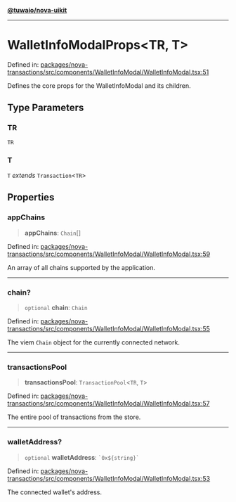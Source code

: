 [**@tuwaio/nova-uikit**](../../../README.md)

***

# WalletInfoModalProps\<TR, T\>

Defined in: [packages/nova-transactions/src/components/WalletInfoModal/WalletInfoModal.tsx:51](https://github.com/TuwaIO/nova-uikit/blob/985b4a4cd38e58034503f518efebb4b1edaf04b4/packages/nova-transactions/src/components/WalletInfoModal/WalletInfoModal.tsx#L51)

Defines the core props for the WalletInfoModal and its children.

## Type Parameters

### TR

`TR`

### T

`T` *extends* `Transaction`\<`TR`\>

## Properties

### appChains

> **appChains**: `Chain`[]

Defined in: [packages/nova-transactions/src/components/WalletInfoModal/WalletInfoModal.tsx:59](https://github.com/TuwaIO/nova-uikit/blob/985b4a4cd38e58034503f518efebb4b1edaf04b4/packages/nova-transactions/src/components/WalletInfoModal/WalletInfoModal.tsx#L59)

An array of all chains supported by the application.

***

### chain?

> `optional` **chain**: `Chain`

Defined in: [packages/nova-transactions/src/components/WalletInfoModal/WalletInfoModal.tsx:55](https://github.com/TuwaIO/nova-uikit/blob/985b4a4cd38e58034503f518efebb4b1edaf04b4/packages/nova-transactions/src/components/WalletInfoModal/WalletInfoModal.tsx#L55)

The viem `Chain` object for the currently connected network.

***

### transactionsPool

> **transactionsPool**: `TransactionPool`\<`TR`, `T`\>

Defined in: [packages/nova-transactions/src/components/WalletInfoModal/WalletInfoModal.tsx:57](https://github.com/TuwaIO/nova-uikit/blob/985b4a4cd38e58034503f518efebb4b1edaf04b4/packages/nova-transactions/src/components/WalletInfoModal/WalletInfoModal.tsx#L57)

The entire pool of transactions from the store.

***

### walletAddress?

> `optional` **walletAddress**: `` `0x${string}` ``

Defined in: [packages/nova-transactions/src/components/WalletInfoModal/WalletInfoModal.tsx:53](https://github.com/TuwaIO/nova-uikit/blob/985b4a4cd38e58034503f518efebb4b1edaf04b4/packages/nova-transactions/src/components/WalletInfoModal/WalletInfoModal.tsx#L53)

The connected wallet's address.
